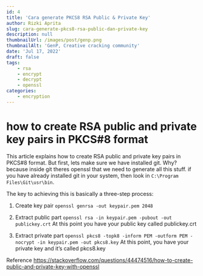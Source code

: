---
id: 4
title: 'Cara generate PKCS8 RSA Public & Private Key'
author: Rizki Aprita
slug: cara-generate-pkcs8-rsa-public-dan-private-key
description: null
thumbnailUrl: /images/post/genp.png
thumbnailAlt: 'GenP, Creative cracking community'
date: 'Jul 17, 2022'
draft: false
tags:
    - rsa
    - encrypt
    - decrypt
    - openssl
categories:
    - encryption
---
# how to create RSA public and private key pairs in PKCS#8 format

This article explains how to create RSA public and private key pairs in PKCS#8 format.
But first, lets make sure we have installed git. Why? because inside git theres openssl that we need to generate all this stuff.
if you have already installed git in your system, then look in `C:\Program Files\Git\usr\bin`.

The key to achieving this is basically a three-step process:

1. Create key pair
`openssl genrsa -out keypair.pem 2048`

2. Extract public part
`openssl rsa -in keypair.pem -pubout -out publickey.crt`
At this point you have your public key called publickey.crt

3. Extract private part
`openssl pkcs8 -topk8 -inform PEM -outform PEM -nocrypt -in keypair.pem -out pkcs8.key`
At this point, you have your private key and it’s called pkcs8.key

 

Reference
https://stackoverflow.com/questions/44474516/how-to-create-public-and-private-key-with-openssl